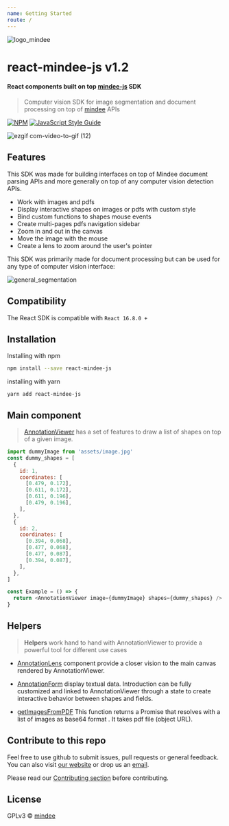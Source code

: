 ```yaml
---
name: Getting Started
route: /
---
```


![logo_mindee](https://user-images.githubusercontent.com/41388086/68026973-7858b080-fcb1-11e9-85ff-724c8d014118.png)

# react-mindee-js v1.2

#### React components built on top [mindee-js](https://www.npmjs.com/package/mindee-js) SDK

> Computer vision SDK for image segmentation and document processing on top of [mindee](https://mindee.com) APIs

[![NPM](https://img.shields.io/npm/v/react-mindee-js.svg)](https://www.npmjs.com/package/react-mindee-js) [![JavaScript Style Guide](https://img.shields.io/badge/code_style-standard-brightgreen.svg)](https://standardjs.com)

![ezgif com-video-to-gif (12)](https://user-images.githubusercontent.com/41388086/87852820-92045b80-c905-11ea-808e-5a971de2b29f.gif)

## Features

This SDK was made for building interfaces on top of Mindee document parsing APIs and more generally on top of
any computer vision detection APIs.

- Work with images and pdfs
- Display interactive shapes on images or pdfs with custom style
- Bind custom functions to shapes mouse events
- Create multi-pages pdfs navigation sidebar
- Zoom in and out in the canvas
- Move the image with the mouse
- Create a lens to zoom around the user's pointer

This SDK was primarily made for document processing but can be used for any type of computer vision interface:

![general_segmentation](https://user-images.githubusercontent.com/41388086/87301502-fb542b00-c50f-11ea-91f2-f7731c4e1a1b.gif)

## Compatibility

The React SDK is compatible with `React 16.8.0 +`

## Installation

Installing with npm

```bash
npm install --save react-mindee-js
```

installing with yarn

```
yarn add react-mindee-js
```

## Main component

> [AnnotationViewer](https://react-mindee-js.netlify.app/annotation-viewer) has a set of features to draw a list of shapes on top of a given image.

```js
import dummyImage from 'assets/image.jpg'
const dummy_shapes = [
  {
    id: 1,
    coordinates: [
      [0.479, 0.172],
      [0.611, 0.172],
      [0.611, 0.196],
      [0.479, 0.196],
    ],
  },
  {
    id: 2,
    coordinates: [
      [0.394, 0.068],
      [0.477, 0.068],
      [0.477, 0.087],
      [0.394, 0.087],
    ],
  },
]

const Example = () => {
  return <AnnotationViewer image={dummyImage} shapes={dummy_shapes} />
}
```

## Helpers

> **Helpers** work hand to hand with AnnotationViewer to provide a powerful tool for different use cases

- [AnnotationLens](https://react-mindee-js.netlify.app/annotation-lens) component provide a closer vision to the main canvas rendered by AnnotationViewer.

- [AnnotationForm](https://react-mindee-js.netlify.app/annotation-form) display textual data. Introduction can be fully customized and linked to AnnotationViewer through a state to create interactive behavior between shapes and fields.

- [getImagesFromPDF](https://react-mindee-js.netlify.app/get-images-from-pdf) This function returns a Promise that resolves with a list of images as base64 format . It takes pdf file (object URL).

## Contribute to this repo

Feel free to use github to submit issues, pull requests or general feedback.
You can also visit [our website](https://mindee.com) or drop us an [email](mailto:contact@mindee.com).

Please read our [Contributing section](https://github.com/publicMindee/react-mindee-js/blob/master/CONTRIBUTING.md) before contributing.

## License

GPLv3 © [mindee](https://mindee.com)
